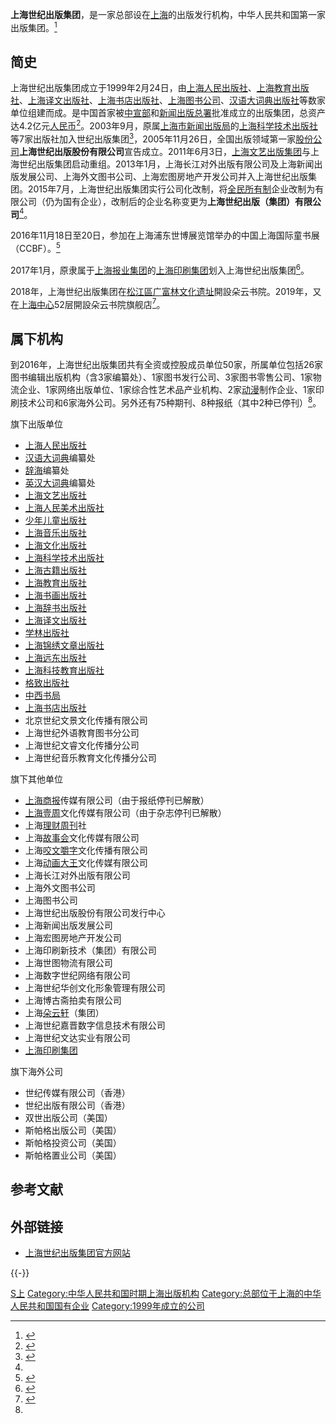 {{coord|31.23506|121.47700|display=title}}
'''上海世纪出版集团'''，是一家总部设在[[上海|上海]]的出版发行机构，中华人民共和国第一家出版集团。<ref>{{cite news |title=上海世纪出版集团成立_光明日报_光明网 |url=https://www.gmw.cn/01gmrb/1999-02/25/GB/17978%5EGM1-2514.HTM |accessdate=2021-11-25 |work=光明网 |archive-date=2021-11-25 |archive-url=https://web.archive.org/web/20211125043624/https://www.gmw.cn/01gmrb/1999-02/25/GB/17978%5EGM1-2514.HTM |dead-url=no }}</ref>

==简史==
上海世纪出版集团成立于1999年2月24日，由[[上海人民出版社|上海人民出版社]]、[[上海教育出版社|上海教育出版社]]、[[上海译文出版社|上海译文出版社]]、[[上海书店出版社|上海书店出版社]]、[[上海图书公司|上海图书公司]]、[[汉语大词典出版社|汉语大词典出版社]]等数家单位组建而成。是中国首家被[[中共中央宣传部|中宣部]]和[[新闻出版总署|新闻出版总署]]批准成立的出版集团，总资产达4.2亿元[[人民币|人民币]]<ref>{{Cite web |url=http://www.shtong.gov.cn/newsite/node2/node2245/node4521/node31949/node63926/userobject1ai54549.html |title=上海世纪出版集团成立--上海出版志补记 |access-date=2019-04-15 |archive-date=2020-11-03 |archive-url=https://web.archive.org/web/20201103131054/http://www.shtong.gov.cn/newsite/node2/node2245/node4521/node31949/node63926/userobject1ai54549.html }}</ref>。2003年9月，原属[[上海市新闻出版局|上海市新闻出版局]]的[[上海科学技术出版社|上海科学技术出版社]]等7家出版社加入世纪出版集团<ref name=gk>{{cite web|url=http://www.shcpg.com.cn/sjcb/jtjj.aspx|title=上海世纪出版（集团）有限公司基本情况|publisher=上海世纪出版集团|accessdate=2016-07-11|archive-date=2020-11-03|archive-url=https://web.archive.org/web/20201103122916/http://www.shcpg.com.cn/sjcb/jtjj.aspx|dead-url=yes}}</ref>，2005年11月26日，全国出版领域第一家[[股份公司|股份公司]]'''上海世纪出版股份有限公司'''宣告成立。2011年6月3日，[[上海文艺出版集团|上海文艺出版集团]]与上海世纪出版集团启动重组。2013年1月，上海长江对外出版有限公司及上海新闻出版发展公司、上海外文图书公司、上海宏图房地产开发公司并入上海世纪出版集团。2015年7月，上海世纪出版集团实行公司化改制，将[[全民所有制|全民所有制]]企业改制为有限公司（仍为国有企业），改制后的企业名称变更为'''上海世纪出版（集团）有限公司'''<ref name=gk/>。

2016年11月18日至20日，参加在上海浦东世博展览馆举办的中国上海国际童书展（CCBF）。<ref>{{cite news |title=世纪出版集团整体亮相童书展 参展规模创纪录 |url=https://china.huanqiu.com/article/9CaKrnJYpza |accessdate=2021-11-25 |work=环球网 |archive-date=2021-11-25 |archive-url=https://web.archive.org/web/20211125043643/https://china.huanqiu.com/article/9CaKrnJYpza |dead-url=no }}</ref>

2017年1月，原隶属于[[上海报业集团|上海报业集团]]的[[上海印刷集团|上海印刷集团]]划入上海世纪出版集团<ref>{{cite web|title=上海印刷集团划入上海世纪出版集团|url=http://cbj.sh.gov.cn/cms/realPathDispather.jsp?resId=CMS0000000007222601|publisher=上海市新闻出版局|date=2017-01-19|accessdate=2018-04-29|archive-date=2020-11-03|archive-url=https://web.archive.org/web/20201103081625/http://cbj.sh.gov.cn/cms/realPathDispather.jsp?resId=CMS0000000007222601|dead-url=no}}</ref>。

2018年，上海世纪出版集团在[[松江區|松江區]][[广富林文化遗址|广富林文化遗址]]開設朵云书院。2019年，又在[[上海中心|上海中心]]52层開設朵云书院旗舰店<ref>{{cite news |title=从上海之根到上海之巅，朵云书院旗舰店开到上海中心52层 |url=https://www.sohu.com/a/332679460_260616}}</ref>。

==属下机构==
到2016年，上海世纪出版集团共有全资或控股成员单位50家，所属单位包括26家图书编辑出版机构（含3家编纂处）、1家图书发行公司、3家图书零售公司、1家物流企业、1家网络出版单位、1家综合性艺术品产业机构、2家[[动漫|动漫]]制作企业、1家印刷技术公司和6家海外公司。另外还有75种期刊、8种报纸（其中2种已停刊）<ref name=gk/>。
;旗下出版单位
* [[上海人民出版社|上海人民出版社]]
* [[汉语大词典|汉语大词典]]编纂处
* [[辞海|辞海]]编纂处
* [[英汉大词典|英汉大词典]]编纂处
* [[上海文艺出版社|上海文艺出版社]]
* [[上海人民美术出版社|上海人民美术出版社]]
* [[少年儿童出版社_(上海)|少年儿童出版社]]
* [[上海音乐出版社|上海音乐出版社]]
* [[上海文化出版社|上海文化出版社]]
* [[上海科学技术出版社|上海科学技术出版社]]
* [[上海古籍出版社|上海古籍出版社]]
* [[上海教育出版社|上海教育出版社]]
* [[上海书画出版社|上海书画出版社]]
* [[上海辞书出版社|上海辞书出版社]]
* [[上海译文出版社|上海译文出版社]]
* [[学林出版社|学林出版社]]
* [[上海锦绣文章出版社|上海锦绣文章出版社]]
* [[上海远东出版社|上海远东出版社]]
* [[上海科技教育出版社|上海科技教育出版社]]
* [[格致出版社|格致出版社]]
* [[中西书局|中西书局]]
* [[上海书店出版社|上海书店出版社]]
* 北京世纪文景文化传播有限公司
* 上海世纪外语教育图书分公司
* 上海世纪文睿文化传播分公司
* 上海世纪音乐教育文化传播分公司
 
;旗下其他单位
* [[上海商报|上海商报]]传媒有限公司（由于报纸停刊已解散）
* [[上海壹周|上海壹周]]文化传媒有限公司（由于杂志停刊已解散）
* 上海[[理财周刊|理财周刊]]社
* 上海[[故事会|故事会]]文化传媒有限公司
* 上海[[咬文嚼字|咬文嚼字]]文化传播有限公司
* 上海[[动画大王|动画大王]]文化传媒有限公司
* 上海长江对外出版有限公司
* 上海外文图书公司
* 上海图书公司
* 上海世纪出版股份有限公司发行中心
* 上海新闻出版发展公司
* 上海宏图房地产开发公司
* 上海印刷新技术（集团）有限公司
* 上海世图物流有限公司
* 上海数字世纪网络有限公司
* 上海世纪华创文化形象管理有限公司
* 上海博古斋拍卖有限公司
* 上海[[朵云轩|朵云轩]]（集团）
* 上海世纪嘉晋数字信息技术有限公司
* 上海世纪文达实业有限公司
* [[上海印刷集团|上海印刷集团]]
 
;旗下海外公司
* 世纪传媒有限公司（香港）
* 世纪出版有限公司（香港）
* 双世出版公司（美国）
* 斯帕格出版公司（美国）
* 斯帕格投资公司（美国）
* 斯帕格置业公司（美国）

==参考文献==
{{Reflist}}

== 外部链接 ==
* [https://web.archive.org/web/20160706072028/http://www.shcpg.com.cn/sjcb/index.aspx 上海世纪出版集团官方网站]

{{-}}
{{上海出版机构}}

[[Category:中国出版联合组织|S上]]
[[Category:中华人民共和国时期上海出版机构|Category:中华人民共和国时期上海出版机构]]
[[Category:总部位于上海的中华人民共和国国有企业|Category:总部位于上海的中华人民共和国国有企业]]
[[Category:1999年成立的公司|Category:1999年成立的公司]]